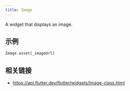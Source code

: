 ```yaml
---
title: Image
---
```


A widget that displays an image.

## 示例

```dart liveslice=Image
Image.asset(_imageUrl)
```

## 相关链接

- https://api.flutter.dev/flutter/widgets/Image-class.html
